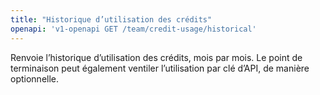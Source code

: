 ```yaml
---
title: "Historique d’utilisation des crédits"
openapi: 'v1-openapi GET /team/credit-usage/historical'
---
```


Renvoie l’historique d’utilisation des crédits, mois par mois. Le point de terminaison peut également ventiler l’utilisation par clé d’API, de manière optionnelle.